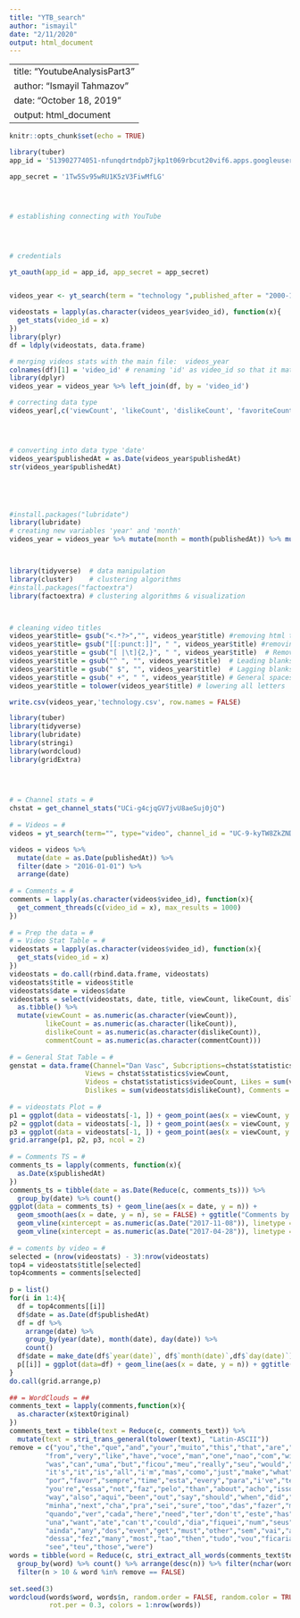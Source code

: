 ```yaml
---
title: "YTB_search"
author: "ismayil"
date: "2/11/2020"
output: html_document
---
```

---
title: "YoutubeAnalysisPart3"
author: "Ismayil Tahmazov"
date: "October 18, 2019"
output: html_document
---

```r
knitr::opts_chunk$set(echo = TRUE)
```

```r
library(tuber)
app_id = '513902774051-nfunqdrtndpb7jkp1t069rbcut20vif6.apps.googleusercontent.com'

app_secret = '1Tw5Sv95wRU1K5zV3FiwMfLG'




# establishing connecting with YouTube




# credentials 

yt_oauth(app_id = app_id, app_secret = app_secret)



```


```r



videos_year <- yt_search(term = "technology ",published_after = "2000-1-01T00:00:00Z", published_before = "2020-1-1T00:00:00Z")

videostats = lapply(as.character(videos_year$video_id), function(x){
  get_stats(video_id = x)
})
library(plyr)
df = ldply(videostats, data.frame)

# merging videos stats with the main file:  videos_year
colnames(df)[1] = 'video_id' # renaming 'id' as video_id so that it matches same coluimn in main table
library(dplyr)
videos_year = videos_year %>% left_join(df, by = 'video_id')

# correcting data type
videos_year[,c('viewCount', 'likeCount', 'dislikeCount', 'favoriteCount', 'commentCount')]=apply(videos_year[,c('viewCount', 'likeCount', 'dislikeCount', 'favoriteCount', 'commentCount')],2,as.numeric)




# converting into data type 'date'
videos_year$publishedAt = as.Date(videos_year$publishedAt)
str(videos_year$publishedAt)





#install.packages("lubridate")
library(lubridate)
# creating new variables 'year' and 'month'
videos_year = videos_year %>% mutate(month = month(publishedAt)) %>% mutate(year = year(publishedAt))



library(tidyverse)  # data manipulation
library(cluster)    # clustering algorithms
#install.packages("factoextra")
library(factoextra) # clustering algorithms & visualization



# cleaning video titles
videos_year$title= gsub("<.*?>","", videos_year$title) #removing html tags
videos_year$title= gsub("[[:punct:]]", " ", videos_year$title) #removing html tags
videos_year$title = gsub("[ |\t]{2,}", " ", videos_year$title)  # Remove tabs
videos_year$title = gsub("^ ", "", videos_year$title)  # Leading blanks
videos_year$title = gsub(" $", "", videos_year$title)  # Lagging blanks
videos_year$title = gsub(" +", " ", videos_year$title) # General spaces 
videos_year$title = tolower(videos_year$title) # lowering all letters

write.csv(videos_year,'technology.csv', row.names = FALSE)
```


```r
library(tuber)
library(tidyverse)
library(lubridate)
library(stringi)
library(wordcloud)
library(gridExtra)
 


 
# = Channel stats = #
chstat = get_channel_stats("UCi-g4cjqGV7jvU8aeSuj0jQ")
 
# = Videos = #
videos = yt_search(term="", type="video", channel_id = "UC-9-kyTW8ZkZNDHQJ6FgpwQ")

videos = videos %>%
  mutate(date = as.Date(publishedAt)) %>%
  filter(date > "2016-01-01") %>%
  arrange(date)
 
# = Comments = #
comments = lapply(as.character(videos$video_id), function(x){
  get_comment_threads(c(video_id = x), max_results = 1000)
})
 
# = Prep the data = #
# = Video Stat Table = #
videostats = lapply(as.character(videos$video_id), function(x){
  get_stats(video_id = x)
})
videostats = do.call(rbind.data.frame, videostats)
videostats$title = videos$title
videostats$date = videos$date
videostats = select(videostats, date, title, viewCount, likeCount, dislikeCount, commentCount) %>%
  as.tibble() %>%
  mutate(viewCount = as.numeric(as.character(viewCount)),
         likeCount = as.numeric(as.character(likeCount)),
         dislikeCount = as.numeric(as.character(dislikeCount)),
         commentCount = as.numeric(as.character(commentCount)))
 
# = General Stat Table = #
genstat = data.frame(Channel="Dan Vasc", Subcriptions=chstat$statistics$subscriberCount,
                   Views = chstat$statistics$viewCount,
                   Videos = chstat$statistics$videoCount, Likes = sum(videostats$likeCount),
                   Dislikes = sum(videostats$dislikeCount), Comments = sum(videostats$commentCount))
 
# = videostats Plot = #
p1 = ggplot(data = videostats[-1, ]) + geom_point(aes(x = viewCount, y = likeCount))
p2 = ggplot(data = videostats[-1, ]) + geom_point(aes(x = viewCount, y = dislikeCount))
p3 = ggplot(data = videostats[-1, ]) + geom_point(aes(x = viewCount, y = commentCount))
grid.arrange(p1, p2, p3, ncol = 2)
 
# = Comments TS = #
comments_ts = lapply(comments, function(x){
  as.Date(x$publishedAt)
})
comments_ts = tibble(date = as.Date(Reduce(c, comments_ts))) %>%
  group_by(date) %>% count()
ggplot(data = comments_ts) + geom_line(aes(x = date, y = n)) +
  geom_smooth(aes(x = date, y = n), se = FALSE) + ggtitle("Comments by day")+
  geom_vline(xintercept = as.numeric(as.Date("2017-11-08")), linetype = 2,color = "red")+
  geom_vline(xintercept = as.numeric(as.Date("2017-04-28")), linetype = 2,color = "red")
 
# = coments by video = #
selected = (nrow(videostats) - 3):nrow(videostats)
top4 = videostats$title[selected]
top4comments = comments[selected]
 
p = list()
for(i in 1:4){
  df = top4comments[[i]]
  df$date = as.Date(df$publishedAt)
  df = df %>%
    arrange(date) %>%
    group_by(year(date), month(date), day(date)) %>%
    count()
  df$date = make_date(df$`year(date)`, df$`month(date)`,df$`day(date)`)
  p[[i]] = ggplot(data=df) + geom_line(aes(x = date, y = n)) + ggtitle(top4[i])
}
do.call(grid.arrange,p)
 
## = WordClouds = ##
comments_text = lapply(comments,function(x){
  as.character(x$textOriginal)
})
comments_text = tibble(text = Reduce(c, comments_text)) %>%
  mutate(text = stri_trans_general(tolower(text), "Latin-ASCII"))
remove = c("you","the","que","and","your","muito","this","that","are","for","cara",
         "from","very","like","have","voce","man","one","nao","com","with","mais",
         "was","can","uma","but","ficou","meu","really","seu","would","sua","more",
         "it's","it","is","all","i'm","mas","como","just","make","what","esse","how",
         "por","favor","sempre","time","esta","every","para","i've","tem","will",
         "you're","essa","not","faz","pelo","than","about","acho","isso",
         "way","also","aqui","been","out","say","should","when","did","mesmo",
         "minha","next","cha","pra","sei","sure","too","das","fazer","made",
         "quando","ver","cada","here","need","ter","don't","este","has","tambem",
         "una","want","ate","can't","could","dia","fiquei","num","seus","tinha","vez",
         "ainda","any","dos","even","get","must","other","sem","vai","agora","desde",
         "dessa","fez","many","most","tao","then","tudo","vou","ficaria","foi","pela",
         "see","teu","those","were")
words = tibble(word = Reduce(c, stri_extract_all_words(comments_text$text))) %>%
  group_by(word) %>% count() %>% arrange(desc(n)) %>% filter(nchar(word) >= 3) %>%
  filter(n > 10 & word %in% remove == FALSE) 
 
set.seed(3)
wordcloud(words$word, words$n, random.order = FALSE, random.color = TRUE,
          rot.per = 0.3, colors = 1:nrow(words))
```

